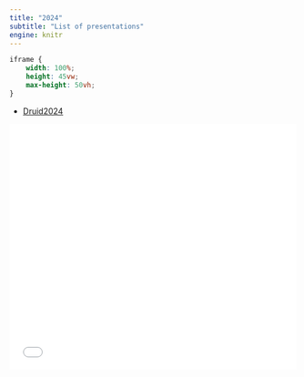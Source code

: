 ```yaml
---
title: "2024"
subtitle: "List of presentations"
engine: knitr
---
```


```css
iframe {
    width: 100%;
    height: 45vw;
    max-height: 50vh;
}
```

* [Druid2024](../revealjs/slides/2023/beyond/evomap.html)

<iframe style="width: 100%; height: 45vw; max-height: 50vh;" frameborder="0" allowfullscreen src="../revealjs/slides/2023/diss/diss.html"></iframe>